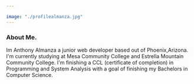 ```yaml
---

image: "./profilealmanza.jpg"
---
```



### About Me. 

<p> Im Anthony Almanza a junior web developer based out of Phoenix,Arizona. I'm currently studying at Mesa Community College and Estrella Mountain Community College.
I'm finishing a CCL (certificate of completion) in Programming and System Analysis with a goal of finishing my Bachelors in Computer Science.
</p>




